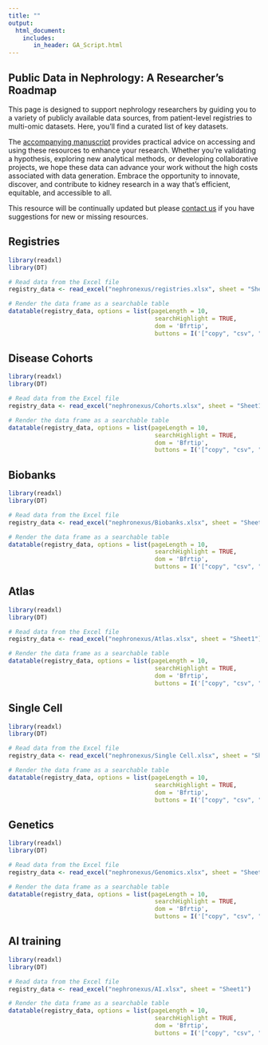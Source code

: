 ```yaml
---
title: ""
output: 
  html_document:
    includes:
       in_header: GA_Script.html
---
```


##  Public Data in Nephrology: A Researcher’s Roadmap

This page is designed to support nephrology researchers by guiding you to a variety of publicly available data sources, from patient-level registries to multi-omic datasets. Here, you’ll find a curated list of key datasets.

The [accompanying manuscript](Link to paper) provides practical advice on accessing and using these resources to enhance your research. Whether you’re validating a hypothesis, exploring new analytical methods, or developing collaborative projects, we hope these data can advance your work without the high costs associated with data generation. Embrace the opportunity to innovate, discover, and contribute to kidney research in a way that’s efficient, equitable, and accessible to all.

This resource will be continually updated but please [contact us](mailto:eoin.osullivan@health.qld.gov.au) if you have suggestions for new or missing resources.

## Registries
```r
library(readxl)
library(DT)

# Read data from the Excel file
registry_data <- read_excel("nephronexus/registries.xlsx", sheet = "Sheet1")

# Render the data frame as a searchable table
datatable(registry_data, options = list(pageLength = 10, 
                                         searchHighlight = TRUE, 
                                         dom = 'Bfrtip',
                                         buttons = I('["copy", "csv", "excel", "pdf", "print"]')))
```

## Disease Cohorts
```r
library(readxl)
library(DT)

# Read data from the Excel file
registry_data <- read_excel("nephronexus/Cohorts.xlsx", sheet = "Sheet1")

# Render the data frame as a searchable table
datatable(registry_data, options = list(pageLength = 10, 
                                         searchHighlight = TRUE, 
                                         dom = 'Bfrtip',
                                         buttons = I('["copy", "csv", "excel", "pdf", "print"]')))
```

## Biobanks
```r
library(readxl)
library(DT)

# Read data from the Excel file
registry_data <- read_excel("nephronexus/Biobanks.xlsx", sheet = "Sheet1")

# Render the data frame as a searchable table
datatable(registry_data, options = list(pageLength = 10, 
                                         searchHighlight = TRUE, 
                                         dom = 'Bfrtip',
                                         buttons = I('["copy", "csv", "excel", "pdf", "print"]')))
```

## Atlas
```r
library(readxl)
library(DT)

# Read data from the Excel file
registry_data <- read_excel("nephronexus/Atlas.xlsx", sheet = "Sheet1")

# Render the data frame as a searchable table
datatable(registry_data, options = list(pageLength = 10, 
                                         searchHighlight = TRUE, 
                                         dom = 'Bfrtip',
                                         buttons = I('["copy", "csv", "excel", "pdf", "print"]')))
```

## Single Cell
```r
library(readxl)
library(DT)

# Read data from the Excel file
registry_data <- read_excel("nephronexus/Single Cell.xlsx", sheet = "Sheet1")

# Render the data frame as a searchable table
datatable(registry_data, options = list(pageLength = 10, 
                                         searchHighlight = TRUE, 
                                         dom = 'Bfrtip',
                                         buttons = I('["copy", "csv", "excel", "pdf", "print"]')))
```

## Genetics
```r
library(readxl)
library(DT)

# Read data from the Excel file
registry_data <- read_excel("nephronexus/Genomics.xlsx", sheet = "Sheet1")

# Render the data frame as a searchable table
datatable(registry_data, options = list(pageLength = 10, 
                                         searchHighlight = TRUE, 
                                         dom = 'Bfrtip',
                                         buttons = I('["copy", "csv", "excel", "pdf", "print"]')))
```

## AI training
```r
library(readxl)
library(DT)

# Read data from the Excel file
registry_data <- read_excel("nephronexus/AI.xlsx", sheet = "Sheet1")

# Render the data frame as a searchable table
datatable(registry_data, options = list(pageLength = 10, 
                                         searchHighlight = TRUE, 
                                         dom = 'Bfrtip',
                                         buttons = I('["copy", "csv", "excel", "pdf", "print"]')))
```
